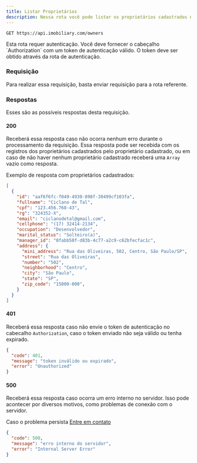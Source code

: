 ```yaml
---
title: Listar Proprietários
description: Nessa rota você pode listar os proprietários cadastrados na plataforma pelo proprietário autenticado.
---
```


```http
GET https://api.imobiliary.com/owners
```

<Note title="Nota" type="warning">
  Esta rota requer autenticação. Você deve fornecer o cabeçalho `Authorization` com um token de autenticação válido.
  O token deve ser obtido através da rota de autenticação.
</Note>

### Requisição
Para realizar essa requisição, basta enviar requisição para a rota referente.

### Respostas
Esses são as possíveis respostas desta requisição.

#### 200
Receberá essa resposta caso não ocorra nenhum erro durante o processamento da
requisição. Essa resposta pode ser recebida com os registros dos proprietários cadastrados
pelo proprietário cadastrado, ou em caso de não haver nenhum proprietário cadastrado receberá uma
`Array` vazio como resposta.

Exemplo de resposta com proprietários cadastrados:

```json
[
  {
    "id": "aaf6f6fc-f049-4930-898f-30499cf103fa",
    "fullname": "Ciclano de Tal",
    "cpf": "123.456.768-43",
    "rg": "324352-X",
    "email": "ciclanodetal@gmail.com",
    "cellphone": "(17) 32414-2134",
    "occupation": "Desenvolvedor",
    "marital_status": "Solteiro(a)",
    "manager_id": "0fabb50f-d83b-4c77-a2c9-c62bfecfac1c",
    "address": {
      "mini_address": "Rua das Oliveiras, 502, Centro, São Paulo/SP",
      "street": "Rua das Oliveiras",
      "number": "502",
      "neighborhood": "Centro",
      "city": "São Paulo",
      "state": "SP",
      "zip_code": "15000-000",
    }
  }
]
```

#### 401
Receberá essa resposta caso não envie o token de autenticação no cabecalho `Authorization`,
caso o token enviado não seja válido ou tenha expirado.

```json
{
  "code": 401,
  "message": "token inválido ou expirado",
  "error": "Unauthorized"
}
```

#### 500
Receberá essa resposta caso ocorra um erro interno no servidor.
Isso pode acontecer por diversos motivos, como problemas de conexão com o servidor.

Caso o problema persista [Entre em contato](https://docs.imobiliary.com/contato)
```json
{
  "code": 500,
  "message": "erro interno do servidor",
  "error": "Internal Server Error"
}